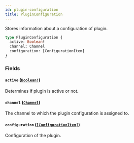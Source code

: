 ```yaml
---
id: plugin-configuration
title: PluginConfiguration
---
```


Stores information about a configuration of plugin.

```graphql
type PluginConfiguration {
  active: Boolean!
  channel: Channel
  configuration: [ConfigurationItem]
}
```

### Fields

#### `active` ([`Boolean!`](/developer/api-reference/scalars/boolean))

Determines if plugin is active or not.

#### `channel` ([`Channel`](/developer/api-reference/objects/channel))

The channel to which the plugin configuration is assigned to.

#### `configuration` ([`[ConfigurationItem]`](/developer/api-reference/objects/configuration-item))

Configuration of the plugin.
